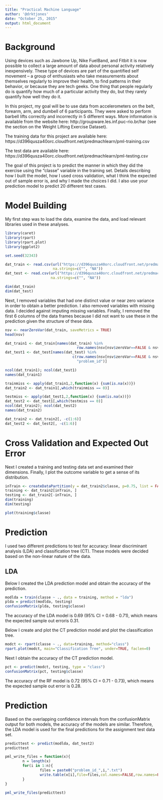 ```yaml
---
title: "Practical Machine Language"
author: '@drktjones'
date: "October 25, 2015"
output: html_document
---
```


# Background

Using devices such as Jawbone Up, Nike FuelBand, and Fitbit it is now possible 
to collect a large amount of data about personal activity relatively inexpensively. 
These type of devices are part of the quantified self movement – a group of 
enthusiasts who take measurements about themselves regularly to improve their 
health, to find patterns in their behavior, or because they are tech geeks. 
One thing that people regularly do is quantify how much of a particular activity 
they do, but they rarely quantify how well they do it. 

In this project, my goal will be to use data from accelerometers on the belt, 
forearm, arm, and dumbell of 6 participants. They were asked to perform barbell 
lifts correctly and incorrectly in 5 different ways. More information is available 
from the website here: http://groupware.les.inf.puc-rio.br/har (see the section on 
the Weight Lifting Exercise Dataset). 

The training data for this project are available here:
https://d396qusza40orc.cloudfront.net/predmachlearn/pml-training.csv

The test data are available here:         
https://d396qusza40orc.cloudfront.net/predmachlearn/pml-testing.csv

The goal of this project is to predict the manner in which they did the 
exercise using the "classe" variable in the training set. Details describing 
how I built the model, how I used cross validation, what I think the 
expected out of sample error is, and why I made the choices I did. I also use 
your prediction model to predict 20 different test cases. 

# Model Building

My first step was to load the data, examine the data, and load relevant libraries 
used in these analyses. 

```r

library(caret)
library(rpart)
library(rpart.plot)
library(ggplot2)

set.seed(32343)

dat_train <- read.csv(url("https://d396qusza40orc.cloudfront.net/predmachlearn/pml-training.csv"),
                      na.strings=c("", "NA"))
dat_test <- read.csv(url("https://d396qusza40orc.cloudfront.net/predmachlearn/pml-testing.csv"), 
                     na.strings=c("", "NA"))

dim(dat_train)
dim(dat_test)
```

Next, I removed variables that had one distinct value or near zero variance in
order to obtain a better prediction. I also removed variables with missing data.
I decided against imputing missing variables. Finally, I removed the first 6
columns of the data frames because I did not want to use these in the prediction
given the structure of these data.

```r
nsv <- nearZeroVar(dat_train, saveMetrics = TRUE)
head(nsv)

dat_train1 <- dat_train[names(dat_train) %in% 
                                 row.names(nsv[nsv$zeroVar==FALSE & nsv$nzv==FALSE,])]
dat_test1 <- dat_test[names(dat_test) %in% 
                               c(row.names(nsv[nsv$zeroVar==FALSE & nsv$nzv==FALSE,]),
                                 "problem_id")]

ncol(dat_train1); ncol(dat_test1)
names(dat_train1)

trainmiss <- apply(dat_train1,2,function(x) {sum(is.na(x))})
dat_train2 <- dat_train1[,which(trainmiss == 0)]

testmiss <- apply(dat_test1,2,function(x) {sum(is.na(x))})
dat_test2 <- dat_test1[,which(testmiss == 0)]
ncol(dat_train2); ncol(dat_test2)
names(dat_train2)

dat_train2 <- dat_train2[, -c(1:6)]
dat_test2 <- dat_test2[, -c(1:6)]
```


# Cross Validation and Expected Out Error

Next I created a training and testing data set and examined their dimensions. 
Finally, I plot the outcome variable to get a sense of its distribution.

```r
inTrain <- createDataPartition(y = dat_train2$classe, p=0.75, list = FALSE)
training <- dat_train2[inTrain, ]
testing <- dat_train2[-inTrain, ]
dim(training)
dim(testing)

plot(training$classe)
```

# Prediction

I used two different predictions to test for accuracy: linear discriminant 
analysis (LDA) and classification tree (CT). These models were decided based on the 
non-linear nature of the data. 

## LDA
Below I created the LDA prediction model and obtain the accuracy of the prediction. 

```r
modlda = train(classe ~ ., data = training, method = "lda")
plda = predict(modlda, testing)
confusionMatrix(plda, testing$classe)
```

The accuracy of the LDA model is 0.69 (95% CI = 0.68 - 0.71), which means the 
expected sample out erroris 0.31. 

Below I create and plot the CT prediction model and plot the classification tree. 

```r

modct <- rpart(classe ~ ., data=training, method="class")
rpart.plot(modct, main="Classification Tree", under=TRUE, faclen=0)
```

Next I obtain the accuracy of the CT prediction model.

```r
pct <- predict(modct, testing, type = "class")
confusionMatrix(pct, testing$classe)
```

The accuracy of the RF model is 0.72 (95% CI = 0.71 - 0.73), which means the 
expected sample out error is 0.28.

# Prediction 

Based on the overlapping confidence intervals from the confusionMatrix output
for both models, the accuracy of the models are similar. Therefore, the LDA model
is used for the final predictions for the assignment test data set.

```r
predicttest <- predict(modlda, dat_test2)
predicttest

pml_write_files = function(x){
        n = length(x)
        for(i in 1:n){
                files = paste0("problem_id_",i,".txt")
                write.table(x[i],file=files,col.names=FALSE,row.names=FALSE,quote=FALSE)
        }
}

pml_write_files(predicttest)
```







